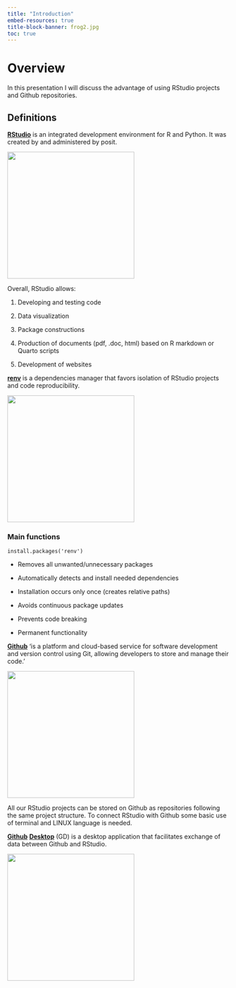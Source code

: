 ```yaml
---
title: "Introduction"
embed-resources: true
title-block-banner: frog2.jpg
toc: true
---
```


# Overview

In this presentation I will discuss the advantage of using RStudio projects and Github repositories.

## Definitions

[**RStudio**]{.underline} is an integrated development environment for R and Python. It was created by and administered by posit.

<div>

![](rstudio.svg){fig-align="center" width="3in"}

</div>

Overall, RStudio allows:

1.  Developing and testing code

2.  Data visualization

3.  Package constructions

4.  Production of documents (pdf, .doc, html) based on R markdown or Quarto scripts

5.  Development of websites

[**renv**]{.underline} is a dependencies manager that favors isolation of RStudio projects and code reproducibility.

![](renv.svg){fig-align="center" width="3in"}

### Main functions

`install.packages('renv')`

- Removes all unwanted/unnecessary packages

- Automatically detects and install needed dependencies

- Installation occurs only once (creates relative paths)

- Avoids continuous package updates

- Prevents code breaking 

- Permanent functionality




[**Github**]{.underline} 'is a platform and cloud-based service for software development and version control using Git, allowing developers to store and manage their code.'

<div>

![](gitlogo.png){fig-align="center" width="3in"}

</div>

All our RStudio projects can be stored on Github as repositories following the same project structure. To connect RStudio with Github some basic use of terminal and LINUX language is needed.

[**Github**]{.underline} [**Desktop**]{.underline} (GD) is a desktop application that facilitates exchange of data between Github and RStudio.

[![](Gd.svg){fig-align="center" width="3in"}](https://desktop.github.com/)
